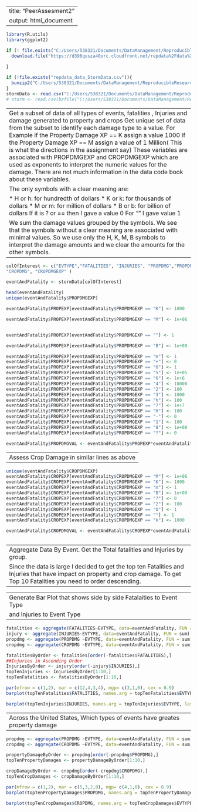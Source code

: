 ----------------------
title: "PeerAssesment2"
output: html_document
----------------------

```r



library(R.utils)
library(ggplot2)
``````


```r

if (! file.exists("C:/Users/538321/Documents/DataManagement/ReproducibleResearch/assignment2/repdata_data_StormData.csv.bz2")){
  download.file("https://d396qusza40orc.cloudfront.net/repdata%2Fdata%2FStormData.csv.bz2")
  
}

if (!file.exists("repdata_data_StormData.csv")){
  bunzip2("C:/Users/538321/Documents/DataManagement/ReproducibleResearch/assignment2/repdata_data_StormData.csv.bz2", overwrite = "FALSE", remove = FALSE)
}
stormData <- read.csv("C:/Users/538321/Documents/DataManagement/ReproducibleResearch/assignment2/repdata_data_StormData.csv")
# storm <- read.csv(bzfile("C:/Users/538321/Documents/DataManagement/ReproducibleResearch/assignment2/repdata_data_StormData.csv.bz2"))                            

```
-----------------------------------------------------------------------
Get a subset of data of all types of events, fatalities , Injuries and
damage generated to property and crops
Get unique set of data from the subset to identify each damage type 
to a value.
For Example if the Property Damage XP == K assign a value 1000
If the Property Damage XP == M assign a value of 1 Million( This is
what the directions in the assignment say)
These variables are associated with PROPDMGEXP and CROPDMGEXP which are used
as exponents to interpret the numeric values for the damage. There are not much
information in the data code book about these variables.

The only symbols with a clear meaning are:

* H or h: for hundredth of dollars
* K or k: for thousands of dollars
* M or m: for million of dollars
* B or b: for billion of dollars
If it is ? or == then I gave a value 0
For "" I gave value 1

We sum the damage values grouped by the symbols.
We see that the symbols without a clear meaning are associated with minimal
values. So we use only the H, K, M, B symbols to interpret the damage amounts
and we clear the amounts for the other symbols.

-----------------------------------------------------------------------

```r


colOfInterest <- c("EVTYPE","FATALITIES", "INJURIES", "PROPDMG","PROPDMGEXP",
"CROPDMG", "CROPDMGEXP" )

eventAndFatality <- stormData[colOfInterest]

head(eventAndFatality)
unique(eventAndFatality$PROPDMGEXP)

eventAndFatality$PROPEXP[eventAndFatality$PROPDMGEXP == "K"] <- 1000

eventAndFatality$PROPEXP[eventAndFatality$PROPDMGEXP == "M"] <- 1e+06


eventAndFatality$PROPEXP[eventAndFatality$PROPDMGEXP == ""] <- 1

eventAndFatality$PROPEXP[eventAndFatality$PROPDMGEXP == "B"] <- 1e+09

eventAndFatality$PROPEXP[eventAndFatality$PROPDMGEXP == "m"] <- 1
eventAndFatality$PROPEXP[eventAndFatality$PROPDMGEXP == "+"] <- 0
eventAndFatality$PROPEXP[eventAndFatality$PROPDMGEXP == "O"] <- 1
eventAndFatality$PROPEXP[eventAndFatality$PROPDMGEXP == "5"] <- 1e+05
eventAndFatality$PROPEXP[eventAndFatality$PROPDMGEXP == "6"] <- 1e+6
eventAndFatality$PROPEXP[eventAndFatality$PROPDMGEXP == "4"] <- 10000
eventAndFatality$PROPEXP[eventAndFatality$PROPDMGEXP == "2"] <- 100
eventAndFatality$PROPEXP[eventAndFatality$PROPDMGEXP == "3"] <- 1000
eventAndFatality$PROPEXP[eventAndFatality$PROPDMGEXP == "h"] <- 100
eventAndFatality$PROPEXP[eventAndFatality$PROPDMGEXP == "7"] <- 1e+7
eventAndFatality$PROPEXP[eventAndFatality$PROPDMGEXP == "H"] <- 100
eventAndFatality$PROPEXP[eventAndFatality$PROPDMGEXP == "-"] <- 0
eventAndFatality$PROPEXP[eventAndFatality$PROPDMGEXP == "1"] <- 100
eventAndFatality$PROPEXP[eventAndFatality$PROPDMGEXP == "8"] <- 1e+08
eventAndFatality$PROPEXP[eventAndFatality$PROPDMGEXP == "?"] <- 0

eventAndFatality$PROPDMGVAL <- eventAndFatality$PROPEXP*eventAndFatality$PROPDMG

```````

-------------------------------------------------
Assess Crop Damage in similar lines as above 
----------------------------------------------------


```r
unique(eventAndFatality$CROPDMGEXP)
eventAndFatality$CROPEXP[eventAndFatality$CROPDMGEXP == "M"] <- 1e+06
eventAndFatality$CROPEXP[eventAndFatality$CROPDMGEXP == "K"] <- 1000
eventAndFatality$CROPEXP[eventAndFatality$CROPDMGEXP == "m"] <- 1
eventAndFatality$CROPEXP[eventAndFatality$CROPDMGEXP == "B"] <- 1e+09
eventAndFatality$CROPEXP[eventAndFatality$CROPDMGEXP == "?"] <- 0
eventAndFatality$CROPEXP[eventAndFatality$CROPDMGEXP == "2"] <- 100
eventAndFatality$CROPEXP[eventAndFatality$CROPDMGEXP == "O"] <- 1
eventAndFatality$CROPEXP[eventAndFatality$CROPDMGEXP == ""] <- 1
eventAndFatality$CROPEXP[eventAndFatality$CROPDMGEXP == "k"] <- 1000

eventAndFatality$CROPDMGVAL <- eventAndFatality$CROPEXP*eventAndFatality$CROPDMG



```

--------------------------------------------------------------------------
Aggregate Data By Event. Get the Total fatalities and Injuries by group.


Since the data is large I decided to get the top ten Fatalities and Injuries
that have impact on property and crop damage. To get Top 10 Fatalities
you need to order descending.
----------------------------------------------------------------------------
-------------------------------------------------------------------------
Generate Bar Plot that shows side by side Fatalaities to Event Type 
and Injuries to Event Type
-------------------------------------------------------------------------

```r

fatalities <- aggregate(FATALITIES~EVTYPE, data=eventAndFatality, FUN = sum )
injury <- aggregate(INJURIES~EVTYPE, data=eventAndFatality, FUN = sum)
propdmg <- aggregate(PROPDMG ~EVTYPE, data=eventAndFatality, FUN = sum)
cropdmg <- aggregate(CROPDMG ~EVTYPE, data=eventAndFatality, FUN = sum)

fatalitiesByOrder <- fatalities[order(-fatalities$FATALITIES),]
##Injuries in Ascending Order
InjuriesByOrder <- injury[order(-injury$INJURIES),]
topTenInjuries <- InjuriesByOrder[1:10,]
topTenFatalities <- fatalitiesByOrder[1:10,]

par(mfrow = c(1,2), mar = c(12,4,3,4), mgp= c(3,1,0), cex = 0.9)
barplot(topTenFatalities$FATALITIES, names.arg = topTenFatalities$EVTYPE, las = 3,  main = "Weather Event Realated Fatalities", ylab = "Number of Fatalities")

barplot(topTenInjuries$INJURIES, names.arg = topTenInjuries$EVTYPE, las = 3,  main = "Weather Event Realated INJURIES", ylab = "Number of INJURIES")

```
---------------------------------------------------------------------------
Across the United States, Which types of events have greates property damage
----------------------------------------------------------------------------
```r

propdmg <- aggregate(PROPDMG ~EVTYPE, data=eventAndFatality, FUN = sum)
cropdmg <- aggregate(CROPDMG ~EVTYPE, data=eventAndFatality, FUN = sum)

propertyDamageByOrder <- propdmg[order(-propdmg$PROPDMG),]
topTenPropertyDamages <- propertyDamageByOrder[1:10,]

cropDamageByOrder <- cropdmg[order(-cropdmg$CROPDMG),]
topTenCropDamages <- cropDamageByOrder[1:10,]

par(mfrow = c(1,2), mar = c(5,3,2,0), mgp= c(4,1,0), cex = 0.9)
barplot(topTenPropertyDamages$PROPDMG, names.arg = topTenPropertyDamages$EVTYPE, las = 3,  main = "Weather Event Realated Property Damages", ylab = "Number of Property Damages")

barplot(topTenCropDamages$CROPDMG, names.arg = topTenCropDamages$EVTYPE, las = 3,  main = "Weather Event Realated Crop Damages", ylab = "Number of CROP DAMAGES")

```


